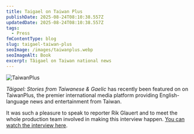 ```yaml
---
title: Taigael on Taiwan Plus
publishDate: 2025-08-24T08:10:38.557Z
updatedDate: 2025-08-24T08:10:38.557Z
tags:
  - Press
fmContentType: blog
slug: taigael-taiwan-plus
seoImage: /images/taiwanplus.webp
seoImageAlt: Book
excerpt: Tâigael on Taiwan national news
---
```



![TaiwanPlus](/images/taiwanplus.webp)

_Tâigael: Stories from Taiwanese & Gaelic_ has recently been featured on on TaiwanPlus, the premier international media platform providing English-language news and entertainment from Taiwan.

It was such a pleasure to speak to reporter Rik Glauert and to meet the whole production team involved in making this interview happen. [You can watch the interview here](https://www.taiwanplus.com/news/news-shows/zoom-in-zoom-out/250623001/t%C3%A2igael-the-story-of-one-publishers-mission-to-revive-t%C3%A2i-g%C3%AD-and-gaelic).

<Order />
